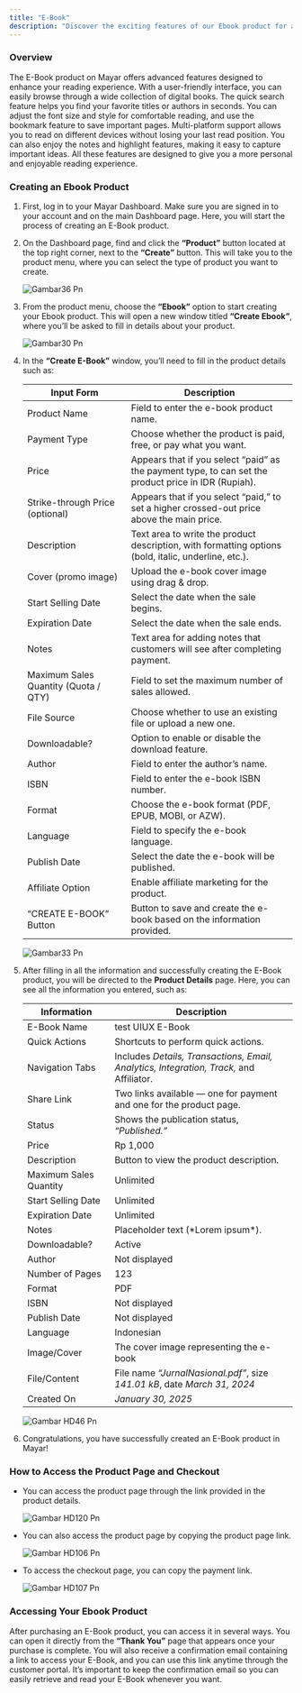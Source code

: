 ```yaml
---
title: "E-Book"
description: "Discover the exciting features of our Ebook product for a better reading experience!"
---
```


### Overview

The E-Book product on Mayar offers advanced features designed to enhance your reading experience. With a user-friendly interface, you can easily browse through a wide collection of digital books. The quick search feature helps you find your favorite titles or authors in seconds. You can adjust the font size and style for comfortable reading, and use the bookmark feature to save important pages. Multi-platform support allows you to read on different devices without losing your last read position. You can also enjoy the notes and highlight features, making it easy to capture important ideas. All these features are designed to give you a more personal and enjoyable reading experience.

### Creating an Ebook Product

1. First, log in to your Mayar Dashboard. Make sure you are signed in to your account and on the main Dashboard page. Here, you will start the process of creating an E-Book product.
2. On the Dashboard page, find and click the **“Product”** button located at the top right corner, next to the **“Create”** button. This will take you to the product menu, where you can select the type of product you want to create.

   ![Gambar36 Pn](/images/gambar36.png)
3. From the product menu, choose the **“Ebook”** option to start creating your Ebook product. This will open a new window titled **“Create Ebook”**, where you’ll be asked to fill in details about your product.

   ![Gambar30 Pn](/images/gambar30.png)
4. In the **“Create E-Book”** window, you’ll need to fill in the product details such as:

   | Input Form                           | Description                                                                                          |
   | ------------------------------------ | ---------------------------------------------------------------------------------------------------- |
   | Product Name                         | Field to enter the e-book product name.                                                              |
   | Payment Type                         | Choose whether the product is paid, free, or pay what you want.                                      |
   | Price                                | Appears that if you select “paid” as the payment type, to can set the product price in IDR (Rupiah). |
   | Strike-through Price (optional)      | Appears that if you select “paid,” to set a higher crossed-out price above the main price.           |
   | Description                          | Text area to write the product description, with formatting options (bold, italic, underline, etc.). |
   | Cover (promo image)                  | Upload the e-book cover image using drag & drop.                                                     |
   | Start Selling Date                   | Select the date when the sale begins.                                                                |
   | Expiration Date                      | Select the date when the sale ends.                                                                  |
   | Notes                                | Text area for adding notes that customers will see after completing payment.                         |
   | Maximum Sales Quantity (Quota / QTY) | Field to set the maximum number of sales allowed.                                                    |
   | File Source                          | Choose whether to use an existing file or upload a new one.                                          |
   | Downloadable?                        | Option to enable or disable the download feature.                                                    |
   | Author                               | Field to enter the author’s name.                                                                    |
   | ISBN                                 | Field to enter the e-book ISBN number.                                                               |
   | Format                               | Choose the e-book format (PDF, EPUB, MOBI, or AZW).                                                  |
   | Language                             | Field to specify the e-book language.                                                                |
   | Publish Date                         | Select the date the e-book will be published.                                                        |
   | Affiliate Option                     | Enable affiliate marketing for the product.                                                          |
   | “CREATE E-BOOK” Button               | Button to save and create the e-book based on the information provided.                              |

   ![Gambar33 Pn](/images/gambar33.png)
5. After filling in all the information and successfully creating the E-Book product, you will be directed to the **Product Details** page. Here, you can see all the information you entered, such as:

   | Information            | Description                                                                             |
   | ---------------------- | --------------------------------------------------------------------------------------- |
   | E-Book Name            | test UIUX E-Book                                                                        |
   | Quick Actions          | Shortcuts to perform quick actions.                                                     |
   | Navigation Tabs        | Includes _Details, Transactions, Email, Analytics, Integration, Track,_ and Affiliator. |
   | Share Link             | Two links available — one for payment and one for the product page.                     |
   | Status                 | Shows the publication status, _“Published.”_                                            |
   | Price                  | Rp 1,000                                                                                |
   | Description            | Button to view the product description.                                                 |
   | Maximum Sales Quantity | Unlimited                                                                               |
   | Start Selling Date     | Unlimited                                                                               |
   | Expiration Date        | Unlimited                                                                               |
   | Notes                  | Placeholder text (\*Lorem ipsum\*).                                                     |
   | Downloadable?          | Active                                                                                  |
   | Author                 | Not displayed                                                                           |
   | Number of Pages        | 123                                                                                     |
   | Format                 | PDF                                                                                     |
   | ISBN                   | Not displayed                                                                           |
   | Publish Date           | Not displayed                                                                           |
   | Language               | Indonesian                                                                              |
   | Image/Cover            | The cover image representing the e-book                                                 |
   | File/Content           | File name _“JurnalNasional.pdf”_, size _141.01 kB_, date _March 31, 2024_               |
   | Created On             | _January 30, 2025_                                                                      |

   ![Gambar HD46 Pn](/images/gambarHD46.png)
6. Congratulations, you have successfully created an E-Book product in Mayar\!

### How to Access the Product Page and Checkout

- You can access the product page through the link provided in the product details.

  ![Gambar HD120 Pn](/images/gambarHD120.png)
- You can also access the product page by copying the product page link.

  ![Gambar HD106 Pn](/images/gambarHD106.png)
- To access the checkout page, you can copy the payment link.

  ![Gambar HD107 Pn](/images/gambarHD107.png)

### Accessing Your Ebook Product

After purchasing an E-Book product, you can access it in several ways. You can open it directly from the **“Thank You”** page that appears once your purchase is complete. You will also receive a confirmation email containing a link to access your E-Book, and you can use this link anytime through the customer portal. It’s important to keep the confirmation email so you can easily retrieve and read your E-Book whenever you want.